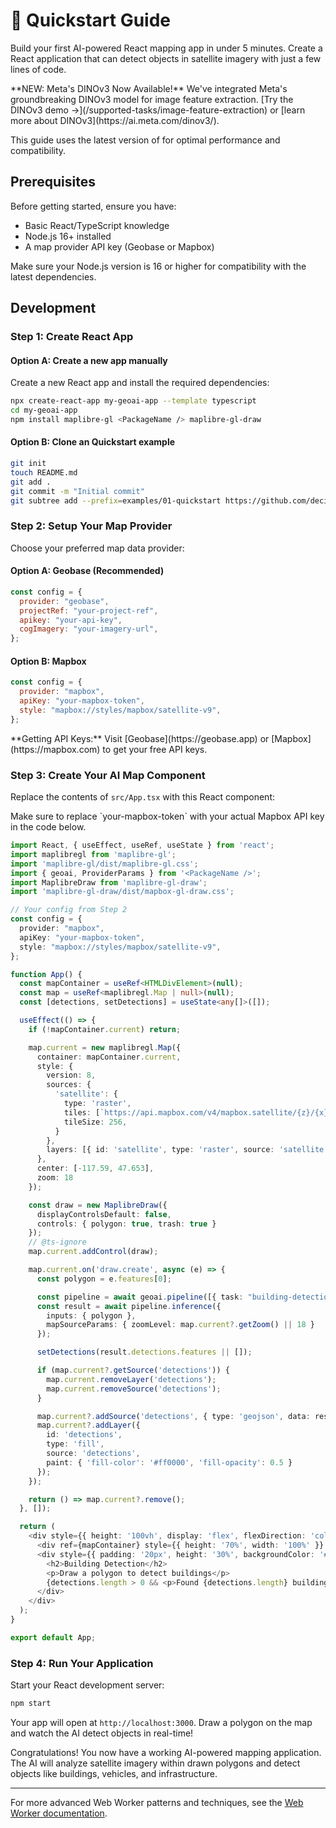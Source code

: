 
# 🚀 Quickstart Guide

Build your first AI-powered React mapping app in under 5 minutes. Create a React application that can detect objects in satellite imagery with just a few lines of code.

<Callout type="default" emoji="🚀">
  **NEW: Meta's DINOv3 Now Available!** We've integrated Meta's groundbreaking DINOv3 model for image feature extraction. 
  [Try the DINOv3 demo →](/supported-tasks/image-feature-extraction) or [learn more about DINOv3](https://ai.meta.com/dinov3/).
</Callout>

<VideoEmbed
  src="https://geobase-docs.s3.amazonaws.com/geobase-ai-assets/building-detection.mp4"
  title="Building Detection Demo"
/>

<Callout type="info" emoji="ℹ️">
  This guide uses the latest version of <PackageName /> for optimal
  performance and compatibility.
</Callout>

## Prerequisites

Before getting started, ensure you have:

- Basic React/TypeScript knowledge
- Node.js 16+ installed
- A map provider API key (Geobase or Mapbox)

<Callout type="warning" emoji="⚠️">
  Make sure your Node.js version is 16 or higher for compatibility with the
  latest dependencies.
</Callout>

## Development

### Step 1: Create React App

#### Option A: Create a new app manually

Create a new React app and install the required dependencies:

```bash
npx create-react-app my-geoai-app --template typescript
cd my-geoai-app
npm install maplibre-gl <PackageName /> maplibre-gl-draw
```

#### Option B: Clone an Quickstart example
```bash
git init
touch README.md
git add .
git commit -m "Initial commit"
git subtree add --prefix=examples/01-quickstart https://github.com/decision-labs/geobase.js main --squash
```

### Step 2: Setup Your Map Provider

Choose your preferred map data provider:

#### Option A: Geobase (Recommended)

```javascript
const config = {
  provider: "geobase",
  projectRef: "your-project-ref",
  apikey: "your-api-key",
  cogImagery: "your-imagery-url",
};
```

#### Option B: Mapbox

```javascript
const config = {
  provider: "mapbox",
  apiKey: "your-mapbox-token",
  style: "mapbox://styles/mapbox/satellite-v9",
};
```

<Callout type="info" emoji="📝">
  **Getting API Keys:** Visit [Geobase](https://geobase.app) or
  [Mapbox](https://mapbox.com) to get your free API keys.
</Callout>

### Step 3: Create Your AI Map Component

Replace the contents of `src/App.tsx` with this React component:

<Callout type="warning" emoji="⚠️">
  Make sure to replace `your-mapbox-token` with your actual Mapbox API key in
  the code below.
</Callout>

```typescript
import React, { useEffect, useRef, useState } from 'react';
import maplibregl from 'maplibre-gl';
import 'maplibre-gl/dist/maplibre-gl.css';
import { geoai, ProviderParams } from '<PackageName />';
import MaplibreDraw from 'maplibre-gl-draw';
import 'maplibre-gl-draw/dist/mapbox-gl-draw.css';

// Your config from Step 2
const config = {
  provider: "mapbox",
  apiKey: "your-mapbox-token",
  style: "mapbox://styles/mapbox/satellite-v9",
};

function App() {
  const mapContainer = useRef<HTMLDivElement>(null);
  const map = useRef<maplibregl.Map | null>(null);
  const [detections, setDetections] = useState<any[]>([]);

  useEffect(() => {
    if (!mapContainer.current) return;

    map.current = new maplibregl.Map({
      container: mapContainer.current,
      style: {
        version: 8,
        sources: {
          'satellite': {
            type: 'raster',
            tiles: [`https://api.mapbox.com/v4/mapbox.satellite/{z}/{x}/{y}@2x.jpg90?access_token=${config.apiKey}`],
            tileSize: 256,
          }
        },
        layers: [{ id: 'satellite', type: 'raster', source: 'satellite' }]
      },
      center: [-117.59, 47.653],
      zoom: 18
    });

    const draw = new MaplibreDraw({
      displayControlsDefault: false,
      controls: { polygon: true, trash: true }
    });
    // @ts-ignore
    map.current.addControl(draw);

    map.current.on('draw.create', async (e) => {
      const polygon = e.features[0];

      const pipeline = await geoai.pipeline([{ task: "building-detection" }], config as ProviderParams);
      const result = await pipeline.inference({
        inputs: { polygon },
        mapSourceParams: { zoomLevel: map.current?.getZoom() || 18 }
      });

      setDetections(result.detections.features || []);

      if (map.current?.getSource('detections')) {
        map.current.removeLayer('detections');
        map.current.removeSource('detections');
      }

      map.current?.addSource('detections', { type: 'geojson', data: result.detections });
      map.current?.addLayer({
        id: 'detections',
        type: 'fill',
        source: 'detections',
        paint: { 'fill-color': '#ff0000', 'fill-opacity': 0.5 }
      });
    });

    return () => map.current?.remove();
  }, []);

  return (
    <div style={{ height: '100vh', display: 'flex', flexDirection: 'column' }}>
      <div ref={mapContainer} style={{ height: '70%', width: '100%' }} />
      <div style={{ padding: '20px', height: '30%', backgroundColor: '#f5f5f5' }}>
        <h2>Building Detection</h2>
        <p>Draw a polygon to detect buildings</p>
        {detections.length > 0 && <p>Found {detections.length} buildings!</p>}
      </div>
    </div>
  );
}

export default App;
```

### Step 4: Run Your Application

Start your React development server:

```bash
npm start
```

Your app will open at `http://localhost:3000`. Draw a polygon on the map and watch the AI detect objects in real-time!

<Callout type="success" emoji="🎉">
  Congratulations! You now have a working AI-powered mapping application. The AI
  will analyze satellite imagery within drawn polygons and detect objects like
  buildings, vehicles, and infrastructure.
</Callout>

---

For more advanced Web Worker patterns and techniques, see the [Web Worker documentation](./workers.mdx).
